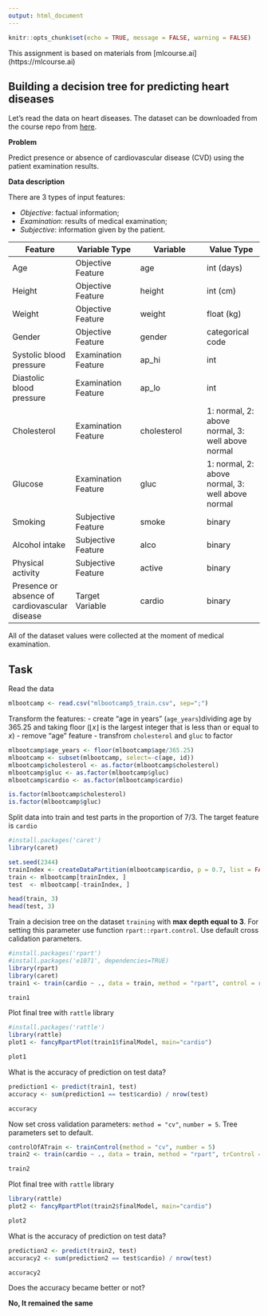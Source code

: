 ---
output: html_document
---

```{r setup, include=FALSE}
knitr::opts_chunk$set(echo = TRUE, message = FALSE, warning = FALSE)
```

This assignment is based on materials from [mlcourse.ai] (https://mlcourse.ai)

## Building a decision tree for predicting heart diseases

Let's read the data on heart diseases. The dataset can be downloaded from the course repo from [here](https://www.dropbox.com/s/kr1d9vsnax5wxfo/mlbootcamp5_train.csv?dl=0).

**Problem**

Predict presence or absence of cardiovascular disease (CVD) using the patient examination results.

**Data description**

There are 3 types of input features:

- *Objective*: factual information;
- *Examination*: results of medical examination;
- *Subjective*: information given by the patient.

| Feature | Variable Type | Variable      | Value Type |
|---------|--------------|---------------|------------|
| Age | Objective Feature | age | int (days) |
| Height | Objective Feature | height | int (cm) |
| Weight | Objective Feature | weight | float (kg) |
| Gender | Objective Feature | gender | categorical code |
| Systolic blood pressure | Examination Feature | ap_hi | int |
| Diastolic blood pressure | Examination Feature | ap_lo | int |
| Cholesterol | Examination Feature | cholesterol | 1: normal, 2: above normal, 3: well above normal |
| Glucose | Examination Feature | gluc | 1: normal, 2: above normal, 3: well above normal |
| Smoking | Subjective Feature | smoke | binary |
| Alcohol intake | Subjective Feature | alco | binary |
| Physical activity | Subjective Feature | active | binary |
| Presence or absence of cardiovascular disease | Target Variable | cardio | binary |

All of the dataset values were collected at the moment of medical examination.

## Task

Read the data
```{r}
mlbootcamp <- read.csv("mlbootcamp5_train.csv", sep=";")
```

Transform the features: 
- create "age in years" (`age_years`)dividing age by 365.25 and taking floor ($\lfloor{x}\rfloor$ is the largest integer that is less than or equal to $x$)
- remove "age" feature
- transfrom `cholesterol` and `gluc` to factor

```{r}
mlbootcamp$age_years <- floor(mlbootcamp$age/365.25)
mlbootcamp <- subset(mlbootcamp, select=-c(age, id))
mlbootcamp$cholesterol <- as.factor(mlbootcamp$cholesterol)
mlbootcamp$gluc <- as.factor(mlbootcamp$gluc)
mlbootcamp$cardio <- as.factor(mlbootcamp$cardio)

is.factor(mlbootcamp$cholesterol)
is.factor(mlbootcamp$gluc)
```

Split data into train and test parts in the proportion of 7/3.
The target feature is `cardio`

```{r}
#install.packages('caret')
library(caret)

set.seed(2344)
trainIndex <- createDataPartition(mlbootcamp$cardio, p = 0.7, list = FALSE, times = 1)
train <- mlbootcamp[trainIndex, ]
test  <- mlbootcamp[-trainIndex, ]

head(train, 3)
head(test, 3)
```

Train a decision tree on the dataset `training` with **max depth equal to 3**. For setting this parameter use function `rpart::rpart.control`. Use default cross calidation parameters.

```{r}
#install.packages('rpart')
#install.packages('e1071', dependencies=TRUE)
library(rpart)
library(caret)
train1 <- train(cardio ~ ., data = train, method = "rpart", control = rpart.control(maxdepth = 3))

train1
```

Plot final tree with `rattle` library

```{r}
#install.packages('rattle')
library(rattle)
plot1 <- fancyRpartPlot(train1$finalModel, main="cardio")

plot1
```

What is the accuracy of prediction on test data?

```{r}
prediction1 <- predict(train1, test)
accuracy <- sum(prediction1 == test$cardio) / nrow(test)

accuracy
```
Now set cross validation parameters: `method = "cv"`, `number = 5`. Tree parameters set to default.

```{r}
controlOfATrain <- trainControl(method = "cv", number = 5)
train2 <- train(cardio ~ ., data = train, method = "rpart", trControl = controlOfATrain)

train2
```

Plot final tree with `rattle` library

```{r}
library(rattle)
plot2 <- fancyRpartPlot(train2$finalModel, main="cardio")

plot2
```

What is the accuracy of prediction on test data?

```{r}
prediction2 <- predict(train2, test)
accuracy2 <- sum(prediction2 == test$cardio) / nrow(test)

accuracy2
```
Does the accuracy became better or not?

**No, It remained the same**